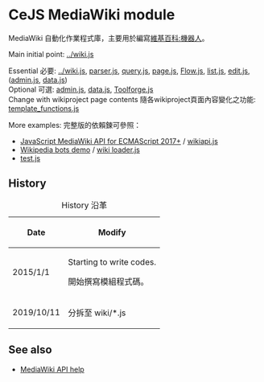 ﻿
= CeJS MediaWiki module =
MediaWiki 自動化作業程式庫，主要用於編寫[[維基百科:機器人]]。

Main initial point: [[../wiki.js]]

; Essential 必要: [[../wiki.js]], [[parser.js]], [[query.js]], [[page.js]], [[Flow.js]], [[list.js]], [[edit.js]], ([[admin.js]], [[data.js]])
; Optional 可選: [[admin.js]], [[data.js]], [[Toolforge.js]]
; Change with wikiproject page contents 隨各wikiproject頁面內容變化之功能: [[template_functions.js]]

More examples: 完整版的依賴鍊可參照：
<!--
const util = require('util'); new util.promisify(CeL.wiki)(...)
-->
* [https://github.com/kanasimi/wikiapi JavaScript MediaWiki API for ECMAScript 2017+] / [https://github.com/kanasimi/wikiapi/blob/master/wikiapi.js wikiapi.js]
* [https://github.com/kanasimi/wikibot Wikipedia bots demo] / [https://github.com/kanasimi/wikibot/blob/master/wiki%20loader.js wiki loader.js]
* [[/_test suite/test.js|test.js]]

== History ==
{| class="wikitable"
|+ History 沿革
! Date !! Modify
|-
| 2015/1/1 || Starting to write codes.

開始撰寫模組程式碼。
|-
| 2019/10/11 || 分拆至 wiki/*.js
|}

== See also ==
* [https://www.mediawiki.org/w/api.php MediaWiki API help]
